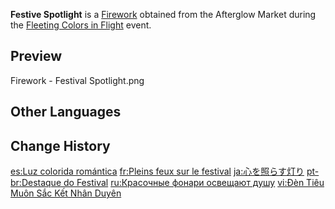 {{Item Infobox
|id           = 223011
|image        = Item Festival Spotlight.png
|type         = Fireworks
|quality      = 3
|effect       = Color: Standard Model<br>Size: ×1.0<br>Height: 14<br>Rotation: 0&deg;
|description  = A firework that explodes in the shape of heart. Some say that if you view this from just the right angle, your love life for the year shall be blessed.
|source1      = [[Fleeting Colors in Flight]] Event Shop: [[Fleeting Colors in Flight#Afterglow Market Stage 1|Afterglow Market Stage 1]]
|source2      = {{Sold By|Festival Spotlight}}
}}
'''Festive Spotlight''' is a [[Firework]] obtained from the Afterglow Market during the [[Fleeting Colors in Flight]] event.

==Preview==
<gallery>
Firework - Festival Spotlight.png
</gallery>

==Other Languages==
{{Other Languages
|en      = Festival Spotlight
|zhs     = 灯宵斑彩照灵犀
|zhs_rm  = Dēng Xiāobān Cǎizhào Língxī
|zht     = 燈宵斑彩照靈犀
|zht_rm  = Dēng Xiāobān Cǎizhào Língxī
|zh_tl   = 
|ja      = 心を照らす灯り
|ja_rm   = Kokoro wo Terasu Akari
|ja_tl   = The Lamp Shining Upon One's Heart
|ko      = 마음을 비추는 등불
|ko_rm   = Ma'eum-eul Bichuneun Deungbul
|ko_tl   = Lantern Which Illuminate Heart
|es      = Luz colorida romántica
|es_tl   = Romantic Colored Light
|fr      = Pleins feux sur le festival
|fr_tl   = Spotlight on the Festival
|ru      = Красочные фонари освещают душу
|ru_tl   = Colorful Lanterns Illuminate the Soul
|th      = สีสันแห่งงานเทศกาล
|th_rm   = 
|th_tl   = 
|vi      = Đèn Tiêu Muôn Sắc Kết Nhân Duyên
|vi_tl   = 
|de      = Höhepunkt des Festes
|de_tl   = Climax of the Festival
|id      = Festival Spotlight
|pt      = Destaque do Festival
|pt_tl   = 
|tr      = Festival Işıkları
|tr_tl   = 
|it      = Riflettori sul festival
|it_tl   = 
}}

==Change History==
{{Change History|2.4}}

[[es:Luz colorida romántica]]
[[fr:Pleins feux sur le festival]]
[[ja:心を照らす灯り]]
[[pt-br:Destaque do Festival]]
[[ru:Красочные фонари освещают душу]]
[[vi:Đèn Tiêu Muôn Sắc Kết Nhân Duyên]]